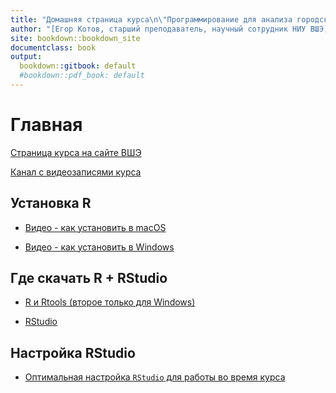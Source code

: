 ```yaml
---
title: "Домашняя страница курса\n\"Программирование для анализа городских данных 2021\""
author: "[Егор Котов, старший преподаватель, научный сотрудник НИУ ВШЭ](https://www.hse.ru/staff/ekotov)"
site: bookdown::bookdown_site
documentclass: book
output:
  bookdown::gitbook: default
  #bookdown::pdf_book: default
---
```


# Главная

[Страница курса на сайте ВШЭ](https://www.hse.ru/edu/courses/450799729){target="_blank"}

[Канал с видеозаписями курса](https://web.microsoftstream.com/channel/76d212d2-0d47-461a-9295-741f7093f14e){target="_blank"}

## Установка R

- [Видео - как установить в macOS](https://web.microsoftstream.com/video/e9142ea1-01d6-452f-90b8-1728977fa3cf?list=studio){target="_blank"}

- [Видео - как установить в Windows](https://web.microsoftstream.com/video/2ff6ae6b-da85-44b1-b1d8-644032670a52?list=studio){target="_blank"}

## Где скачать R + RStudio

- [R и Rtools (второе только для Windows)](https://cran.r-project.org/){target="_blank"}

- [RStudio](https://www.rstudio.com/products/rstudio/download/){target="_blank"}

## Настройка RStudio

- [Оптимальная настройка `RStudio` для работы во время курса](https://web.microsoftstream.com/video/4c8b1b32-4378-402b-8c2c-7c44c55a087a?list=studio){target="_blank"}

<!-- If you need PDF output, uncomment bookdown::pdf_book above in YAML. You will need a LaTeX installation, e.g., https://yihui.name/tinytex/ -->
